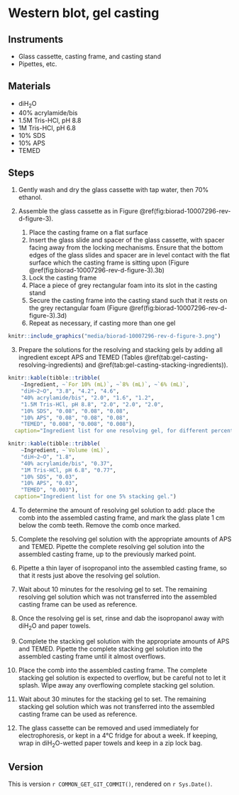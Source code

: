 # Western blot, gel casting

## Instruments

- Glass cassette, casting frame, and casting stand
- Pipettes, etc.

## Materials

- diH~2~O
- 40% acrylamide/bis
- 1.5M Tris-HCl, pH 8.8
- 1M Tris-HCl, pH 6.8
- 10% SDS
- 10% APS
- TEMED

## Steps

1. Gently wash and dry the glass cassette with tap water, then 70% ethanol.

2. Assemble the glass cassette as in Figure \@ref(fig:biorad-10007296-rev-d-figure-3).
    1. Place the casting frame on a flat surface
    2. Insert the glass slide and spacer of the glass cassette, with spacer facing away from the locking mechanisms.
       Ensure that the bottom edges of the glass slides and spacer are in level contact with the flat surface which the casting frame is sitting upon (Figure \@ref(fig:biorad-10007296-rev-d-figure-3).3b)
    3. Lock the casting frame
    4. Place a piece of grey rectangular foam into its slot in the casting stand
    5. Secure the casting frame into the casting stand such that it rests on the grey rectangular foam (Figure \@ref(fig:biorad-10007296-rev-d-figure-3).3d)
    6. Repeat as necessary, if casting more than one gel

```r
knitr::include_graphics("media/biorad-10007296-rev-d-figure-3.png")
```

3. Prepare the solutions for the resolving and stacking gels by adding all ingredient except APS and TEMED (Tables \@ref(tab:gel-casting-resolving-ingredients) and \@ref(tab:gel-casting-stacking-ingredients)).

```r
knitr::kable(tibble::tribble(
    ~Ingredient, ~`For 10% (mL)`, ~`8% (mL)`, ~`6% (mL)`,
    "diH~2~O", "3.8", "4.2", "4.6",
    "40% acrylamide/bis", "2.0", "1.6", "1.2",
    "1.5M Tris-HCl, pH 8.8", "2.0", "2.0", "2.0",
    "10% SDS", "0.08", "0.08", "0.08",
    "10% APS", "0.08", "0.08", "0.08",
    "TEMED", "0.008", "0.008", "0.008"),
  caption="Ingredient list for one resolving gel, for different percentages of acrylamide.")
```

```r
knitr::kable(tibble::tribble(
    ~Ingredient, ~`Volume (mL)`,
    "diH~2~O", "1.8",
    "40% acrylamide/bis", "0.37",
    "1M Tris-HCl, pH 6.8", "0.77",
    "10% SDS", "0.03",
    "10% APS", "0.03",
    "TEMED", "0.003"),
  caption="Ingredient list for one 5% stacking gel.")
```

4. To determine the amount of resolving gel solution to add: place the comb into the assembled casting frame, and mark the glass plate 1 cm below the comb teeth.
   Remove the comb once marked.

5. Complete the resolving gel solution with the appropriate amounts of APS and TEMED.
   Pipette the complete resolving gel solution into the assembled casting frame, up to the previously marked point.

6. Pipette a thin layer of isopropanol into the assembled casting frame, so that it rests just above the resolving gel solution.

7. Wait about 10 minutes for the resolving gel to set.
   The remaining resolving gel solution which was not transferred into the assembled casting frame can be used as reference.

8. Once the resolving gel is set, rinse and dab the isopropanol away with diH~2~O and paper towels.

9. Complete the stacking gel solution with the appropriate amounts of APS and TEMED.
   Pipette the complete stacking gel solution into the assembled casting frame until it almost overflows.
   
10. Place the comb into the assembled casting frame.
    The complete stacking gel solution is expected to overflow, but be careful not to let it splash.
    Wipe away any overflowing complete stacking gel solution.

11. Wait about 30 minutes for the stacking gel to set.
   The remaining stacking gel solution which was not transferred into the assembled casting frame can be used as reference.

12. The glass cassette can be removed and used immediately for electrophoresis, or kept in a 4°C fridge for about a week.
    If keeping, wrap in diH~2~O-wetted paper towels and keep in a zip lock bag. 

## Version

This is version ``r COMMON_GET_GIT_COMMIT()``, rendered on `r Sys.Date()`.
